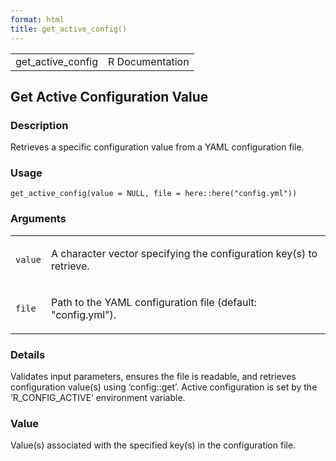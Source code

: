 ```yaml
---
format: html
title: get_active_config()
---
```


<html><head>
<meta http-equiv="Content-Type" content="text/html; charset=utf-8" />
<meta name="viewport" content="width=device-width, initial-scale=1.0, user-scalable=yes" />
<link rel="stylesheet" href="https://cdn.jsdelivr.net/npm/katex@0.15.3/dist/katex.min.css">
<script type="text/javascript">
const macros = { "\\R": "\\textsf{R}", "\\code": "\\texttt"};
function processMathHTML() {
    var l = document.getElementsByClassName('reqn');
    for (let e of l) { katex.render(e.textContent, e, { throwOnError: false, macros }); }
    return;
}</script>
<script defer src="https://cdn.jsdelivr.net/npm/katex@0.15.3/dist/katex.min.js"
    onload="processMathHTML();"></script>
<link rel="stylesheet" type="text/css" href="R.css" />
</head><body><div class="container"><main>

<table style="width: 100%;"><tr><td>get_active_config</td><td style="text-align: right;">R Documentation</td></tr></table>

<h2>Get Active Configuration Value</h2>

<h3>Description</h3>

<p>Retrieves a specific configuration value from a YAML configuration file.
</p>


<h3>Usage</h3>

<pre><code class='language-R'>get_active_config(value = NULL, file = here::here("config.yml"))
</code></pre>


<h3>Arguments</h3>

<table>
<tr><td><code id="value">value</code></td>
<td>
<p>A character vector specifying the configuration key(s) to retrieve.</p>
</td></tr>
<tr><td><code id="file">file</code></td>
<td>
<p>Path to the YAML configuration file (default: &quot;config.yml&quot;).</p>
</td></tr>
</table>


<h3>Details</h3>

<p>Validates input parameters, ensures the file is readable, and retrieves
configuration value(s) using 'config::get'. Active configuration is set by
the 'R_CONFIG_ACTIVE' environment variable.
</p>


<h3>Value</h3>

<p>Value(s) associated with the specified key(s) in the configuration file.
</p>

</main>

</div>
</body></html>

